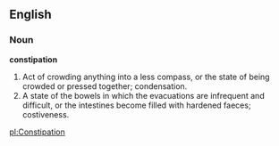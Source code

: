 ==English==

===Noun===

'''constipation'''

#Act of crowding anything into a less compass, or the state of being crowded or pressed together; condensation.
#A state of the bowels in which the evacuations are infrequent and difficult, or the intestines become filled with hardened faeces; costiveness.

[[pl:Constipation]]